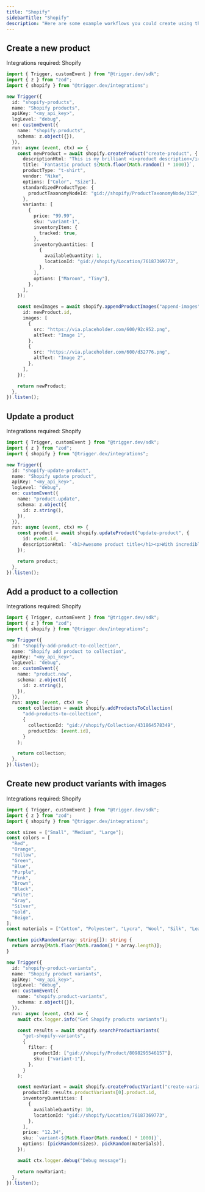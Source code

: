 ```yaml
---
title: "Shopify"
sidebarTitle: "Shopify"
description: "Here are some example workflows you could create using the Shopify integration."
---
```


## Create a new product

Integrations required: Shopify

```ts
import { Trigger, customEvent } from "@trigger.dev/sdk";
import { z } from "zod";
import { shopify } from "@trigger.dev/integrations";

new Trigger({
  id: "shopify-products",
  name: "Shopify products",
  apiKey: "<my_api_key>",
  logLevel: "debug",
  on: customEvent({
    name: "shopify.products",
    schema: z.object({}),
  }),
  run: async (event, ctx) => {
    const newProduct = await shopify.createProduct("create-product", {
      descriptionHtml: "This is my brilliant <i>product description</i>.",
      title: `Fantastic product ${Math.floor(Math.random() * 1000)}`,
      productType: "t-shirt",
      vendor: "Nike",
      options: ["Color", "Size"],
      standardizedProductType: {
        productTaxonomyNodeId: "gid://shopify/ProductTaxonomyNode/352",
      },
      variants: [
        {
          price: "99.99",
          sku: "variant-1",
          inventoryItem: {
            tracked: true,
          },
          inventoryQuantities: [
            {
              availableQuantity: 1,
              locationId: "gid://shopify/Location/76187369773",
            },
          ],
          options: ["Maroon", "Tiny"],
        },
      ],
    });

    const newImages = await shopify.appendProductImages("append-images", {
      id: newProduct.id,
      images: [
        {
          src: "https://via.placeholder.com/600/92c952.png",
          altText: "Image 1",
        },
        {
          src: "https://via.placeholder.com/600/d32776.png",
          altText: "Image 2",
        },
      ],
    });

    return newProduct;
  },
}).listen();
```

## Update a product

Integrations required: Shopify

```ts
import { Trigger, customEvent } from "@trigger.dev/sdk";
import { z } from "zod";
import { shopify } from "@trigger.dev/integrations";

new Trigger({
  id: "shopify-update-product",
  name: "Shopify update product",
  apiKey: "<my_api_key>",
  logLevel: "debug",
  on: customEvent({
    name: "product.update",
    schema: z.object({
      id: z.string(),
    }),
  }),
  run: async (event, ctx) => {
    const product = await shopify.updateProduct("update-product", {
      id: event.id,
      descriptionHtml: `<h1>Awesome product title</h1><p>With incredible description</p>`,
    });

    return product;
  },
}).listen();
```

## Add a product to a collection

Integrations required: Shopify

```ts
import { Trigger, customEvent } from "@trigger.dev/sdk";
import { z } from "zod";
import { shopify } from "@trigger.dev/integrations";

new Trigger({
  id: "shopify-add-product-to-collection",
  name: "Shopify add product to collection",
  apiKey: "<my_api_key>",
  logLevel: "debug",
  on: customEvent({
    name: "product.new",
    schema: z.object({
      id: z.string(),
    }),
  }),
  run: async (event, ctx) => {
    const collection = await shopify.addProductsToCollection(
      "add-products-to-collection",
      {
        collectionId: "gid://shopify/Collection/431864578349",
        productIds: [event.id],
      }
    );

    return collection;
  },
}).listen();
```

## Create new product variants with images

Integrations required: Shopify

```ts
import { Trigger, customEvent } from "@trigger.dev/sdk";
import { z } from "zod";
import { shopify } from "@trigger.dev/integrations";

const sizes = ["Small", "Medium", "Large"];
const colors = [
  "Red",
  "Orange",
  "Yellow",
  "Green",
  "Blue",
  "Purple",
  "Pink",
  "Brown",
  "Black",
  "White",
  "Gray",
  "Silver",
  "Gold",
  "Beige",
];
const materials = ["Cotton", "Polyester", "Lycra", "Wool", "Silk", "Leather"];

function pickRandom(array: string[]): string {
  return array[Math.floor(Math.random() * array.length)];
}

new Trigger({
  id: "shopify-product-variants",
  name: "Shopify product variants",
  apiKey: "<my_api_key>",
  logLevel: "debug",
  on: customEvent({
    name: "shopify.product-variants",
    schema: z.object({}),
  }),
  run: async (event, ctx) => {
    await ctx.logger.info("Get Shopify products variants");

    const results = await shopify.searchProductVariants(
      "get-shopify-variants",
      {
        filter: {
          productId: ["gid://shopify/Product/8098295546157"],
          sku: ["variant-1"],
        },
      }
    );

    const newVariant = await shopify.createProductVariant("create-variant", {
      productId: results.productVariants[0].product.id,
      inventoryQuantities: [
        {
          availableQuantity: 10,
          locationId: "gid://shopify/Location/76187369773",
        },
      ],
      price: "12.34",
      sku: `variant-${Math.floor(Math.random() * 1000)}`,
      options: [pickRandom(sizes), pickRandom(materials)],
    });

    await ctx.logger.debug("Debug message");

    return newVariant;
  },
}).listen();
```
